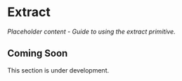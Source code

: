 # Extract

_Placeholder content - Guide to using the extract primitive._

## Coming Soon

This section is under development.
